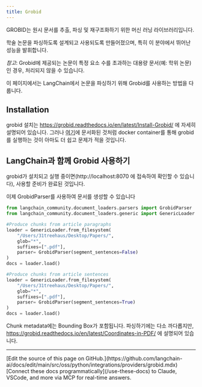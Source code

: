 ```yaml
---
title: Grobid
---
```


GROBID는 원시 문서를 추출, 파싱 및 재구조화하기 위한 머신 러닝 라이브러리입니다.

학술 논문을 파싱하도록 설계되고 사용되도록 만들어졌으며, 특히 이 분야에서 뛰어난 성능을 발휘합니다.

*참고*: Grobid에 제공되는 논문이 특정 요소 수를 초과하는 대용량 문서(예: 학위 논문)인 경우, 처리되지 않을 수 있습니다.

이 페이지에서는 LangChain에서 논문을 파싱하기 위해 Grobid를 사용하는 방법을 다룹니다.

## Installation
grobid 설치는 https://grobid.readthedocs.io/en/latest/Install-Grobid/ 에 자세히 설명되어 있습니다.
그러나 [여기](https://grobid.readthedocs.io/en/latest/Grobid-docker/)에 문서화된 것처럼 docker container를 통해 grobid를 실행하는 것이 아마도 더 쉽고 문제가 적을 것입니다.

## LangChain과 함께 Grobid 사용하기

grobid가 설치되고 실행 중이면(http://localhost:8070 에 접속하여 확인할 수 있습니다),
사용할 준비가 완료된 것입니다.

이제 GrobidParser를 사용하여 문서를 생성할 수 있습니다
```python
from langchain_community.document_loaders.parsers import GrobidParser
from langchain_community.document_loaders.generic import GenericLoader

#Produce chunks from article paragraphs
loader = GenericLoader.from_filesystem(
    "/Users/31treehaus/Desktop/Papers/",
    glob="*",
    suffixes=[".pdf"],
    parser= GrobidParser(segment_sentences=False)
)
docs = loader.load()

#Produce chunks from article sentences
loader = GenericLoader.from_filesystem(
    "/Users/31treehaus/Desktop/Papers/",
    glob="*",
    suffixes=[".pdf"],
    parser= GrobidParser(segment_sentences=True)
)
docs = loader.load()
```
Chunk metadata에는 Bounding Box가 포함됩니다. 파싱하기에는 다소 까다롭지만,
https://grobid.readthedocs.io/en/latest/Coordinates-in-PDF/ 에 설명되어 있습니다.

---

<Callout icon="pen-to-square" iconType="regular">
    [Edit the source of this page on GitHub.](https://github.com/langchain-ai/docs/edit/main/src/oss/python/integrations/providers/grobid.mdx)
</Callout>
<Tip icon="terminal" iconType="regular">
    [Connect these docs programmatically](/use-these-docs) to Claude, VSCode, and more via MCP for    real-time answers.
</Tip>
